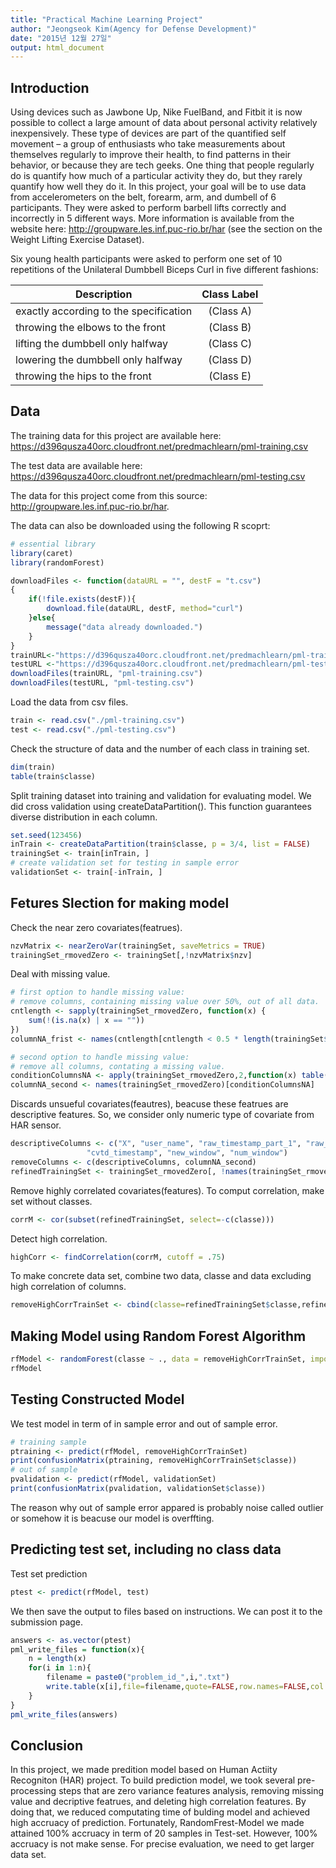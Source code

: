```yaml
---
title: "Practical Machine Learning Project"
author: "Jeongseok Kim(Agency for Defense Development)"
date: "2015년 12월 27일"
output: html_document
---
```


Introduction
-----------------------------------------
Using devices such as Jawbone Up, Nike FuelBand, and Fitbit it is now possible to collect a large amount of data about personal activity relatively inexpensively. These type of devices are part of the quantified self movement – a group of enthusiasts who take measurements about themselves regularly to improve their health, to find patterns in their behavior, or because they are tech geeks. One thing that people regularly do is quantify how much of a particular activity they do, but they rarely quantify how well they do it. In this project, your goal will be to use data from accelerometers on the belt, forearm, arm, and dumbell of 6 participants. They were asked to perform barbell lifts correctly and incorrectly in 5 different ways. More information is available from the website here: <http://groupware.les.inf.puc-rio.br/har> (see the section on the Weight Lifting Exercise Dataset). 

Six young health participants were asked to perform one set of 10 repetitions of the Unilateral Dumbbell Biceps Curl in five different fashions: 

|Description | Class Label|
|------------|:------------:|
|exactly according to the specification |(Class A)|
|throwing the elbows to the front |(Class B)| 
|lifting the dumbbell only halfway |(Class C)| 
|lowering the dumbbell only halfway |(Class D)| 
|throwing the hips to the front |(Class E)|

Data
-----------------------------------------
The training data for this project are available here: 
<https://d396qusza40orc.cloudfront.net/predmachlearn/pml-training.csv>

The test data are available here: 
<https://d396qusza40orc.cloudfront.net/predmachlearn/pml-testing.csv>

The data for this project come from this source: <http://groupware.les.inf.puc-rio.br/har>.

The data can also be downloaded using the following R scoprt:
```r
# essential library 
library(caret)
library(randomForest)

downloadFiles <- function(dataURL = "", destF = "t.csv")
{
    if(!file.exists(destF)){
        download.file(dataURL, destF, method="curl")
    }else{
        message("data already downloaded.")
    }
}
trainURL<-"https://d396qusza40orc.cloudfront.net/predmachlearn/pml-training.csv"
testURL <-"https://d396qusza40orc.cloudfront.net/predmachlearn/pml-testing.csv"
downloadFiles(trainURL, "pml-training.csv")
downloadFiles(testURL, "pml-testing.csv")
```
Load the data from csv files.
```r
train <- read.csv("./pml-training.csv")
test <- read.csv("./pml-testing.csv")
```
Check the structure of data and the number of each class in training set.
```r
dim(train)
table(train$classe)
```
Split training dataset into training and validation for evaluating model.
We did cross validation using createDataPartition().
This function guarantees diverse distribution in each column.
```r
set.seed(123456)
inTrain <- createDataPartition(train$classe, p = 3/4, list = FALSE)
trainingSet <- train[inTrain, ]
# create validation set for testing in sample error
validationSet <- train[-inTrain, ]
```


Fetures Slection for making model
-----------------------------------------
Check the near zero covariates(featrues).
```r
nzvMatrix <- nearZeroVar(trainingSet, saveMetrics = TRUE)
trainingSet_rmovedZero <- trainingSet[,!nzvMatrix$nzv]
```
Deal with missing value.
```r
# first option to handle missing value:
# remove columns, containing missing value over 50%, out of all data.
cntlength <- sapply(trainingSet_rmovedZero, function(x) {
    sum(!(is.na(x) | x == ""))
})
columnNA_frist <- names(cntlength[cntlength < 0.5 * length(trainingSet$classe)])

# second option to handle missing value:
# remove all columns, contating a missing value.
conditionColumnsNA <- apply(trainingSet_rmovedZero,2,function(x) table(is.na(x))[1]!=dim(trainingSet_rmovedZero)[1])   
columnNA_second <- names(trainingSet_rmovedZero)[conditionColumnsNA]
```

Discards unsueful covariates(feautres), beacuse these featrues are descriptive features.
So, we consider only numeric type of covariate from HAR sensor.
```r
descriptiveColumns <- c("X", "user_name", "raw_timestamp_part_1", "raw_timestamp_part_2", 
                 "cvtd_timestamp", "new_window", "num_window")
removeColumns <- c(descriptiveColumns, columnNA_second)
refinedTrainingSet <- trainingSet_rmovedZero[, !names(trainingSet_rmovedZero) %in% removeColumns]
```

Remove highly correlated covariates(features).
To comput correlation, make set without classes.
```r
corrM <- cor(subset(refinedTrainingSet, select=-c(classe)))
```

Detect high correlation.  

```r
highCorr <- findCorrelation(corrM, cutoff = .75)
```

To make concrete data set, combine two data, classe and data excluding high correlation of columns.
```r
removeHighCorrTrainSet <- cbind(classe=refinedTrainingSet$classe,refinedTrainingSet[,-highCorr])  
```


Making Model using Random Forest Algorithm
-----------------------------------------
```r
rfModel <- randomForest(classe ~ ., data = removeHighCorrTrainSet, importance = TRUE, ntrees = 10)
rfModel
```


Testing Constructed Model
-----------------------------------------
We test model in term of in sample error and out of sample error.
```r
# training sample
ptraining <- predict(rfModel, removeHighCorrTrainSet)
print(confusionMatrix(ptraining, removeHighCorrTrainSet$classe))
# out of sample
pvalidation <- predict(rfModel, validationSet)
print(confusionMatrix(pvalidation, validationSet$classe))
```
The reason why out of sample error appared is probably noise called outlier or somehow it is beacuse our model is overffting.


Predicting test set, including no class data
-----------------------------------------
Test set prediction
```r
ptest <- predict(rfModel, test)
```

We then save the output to files based on instructions.
We can post it to the submission page.
```r
answers <- as.vector(ptest)
pml_write_files = function(x){
    n = length(x)
    for(i in 1:n){
        filename = paste0("problem_id_",i,".txt")
        write.table(x[i],file=filename,quote=FALSE,row.names=FALSE,col.names=FALSE)
    }
}
pml_write_files(answers)
```

Conclusion
-----------------------------------------
In this project, we made predition model based on Human Actiity Recogniton (HAR) project. To build prediction model, we took several pre-processing steps that are zero variance features analysis, removing missing value and decriptive featrues, and deleting high correlation features. By doing that, we reduced computating time of bulding model and achieved high accruacy of prediction. Fortunately, RandomFrest-Model we made attained 100% accruacy in term of 20 samples in Test-set. However, 100% accruacy is not make sense. For precise evaluation, we need to get larger data set.



